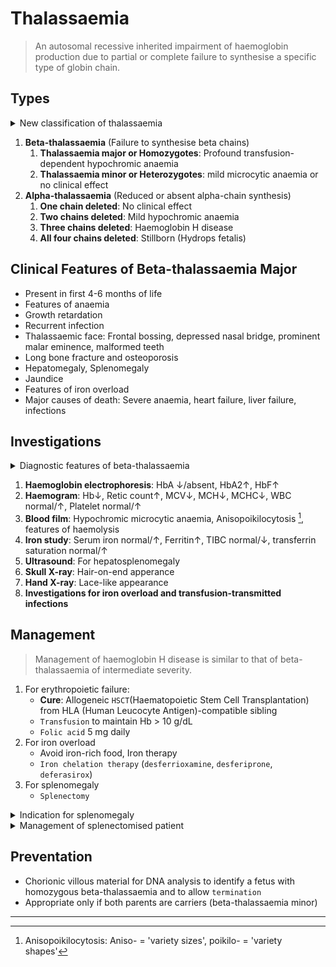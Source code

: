 # Thalassaemia

> An autosomal recessive inherited impairment of haemoglobin production due to partial or complete failure to synthesise a specific type of globin chain.

## Types

<details>
<summary>New classification of thalassaemia</summary>

1. Transfusion-dependent thalassaemia (TDT)
1. Non-transfusion-dependent thalassaemia (NTDT)

</details>

1. **Beta-thalassaemia** (Failure to synthesise beta chains)
   1. **Thalassaemia major or Homozygotes**: Profound transfusion-dependent hypochromic anaemia
   1. **Thalassaemia minor or Heterozygotes**: mild microcytic anaemia or no clinical effect
1. **Alpha-thalassaemia** (Reduced or absent alpha-chain synthesis)
   1. **One chain deleted**: No clinical effect
   1. **Two chains deleted**: Mild hypochromic anaemia
   1. **Three chains deleted**: Haemoglobin H disease
   1. **All four chains deleted**: Stillborn (Hydrops fetalis)

## Clinical Features of Beta-thalassaemia Major

- Present in first 4-6 months of life
- Features of anaemia
- Growth retardation
- Recurrent infection
- Thalassaemic face: Frontal bossing, depressed nasal bridge, prominent malar eminence, malformed teeth
- Long bone fracture and osteoporosis
- Hepatomegaly, Splenomegaly
- Jaundice
- Features of iron overload
- Major causes of death: Severe anaemia, heart failure, liver failure, infections

## Investigations

<details>
<summary>Diagnostic features of beta-thalassaemia</summary>

Beta-thalassaemia major (homozygotes)

1. Profound hypochromic anaemia
1. Evidence of severe red cell dysplasia
1. Erythroblastosis
1. Absence or gross reduction of the amount of haemoglobin A
1. Raised levels of haemoglobin F
1. Evidence that both parents have thalassaemia minor

Beta-thalassaemia minor (heterozygotes)

1. Mild anaemia
1. Microcytic hypochromic erythrocytes (not iron-deficient)
1. Some target cells
1. Punctate basophilia
1. Raised haemoglobin A2 fraction

</details>

1. **Haemoglobin electrophoresis**: HbA ↓/absent, HbA2↑, HbF↑
1. **Haemogram**: Hb↓, Retic count↑, MCV↓, MCH↓, MCHC↓, WBC normal/↑, Platelet normal/↑
1. **Blood film**: Hypochromic microcytic anaemia, Anisopoikilocytosis [^1], features of haemolysis
1. **Iron study**: Serum iron normal/↑, Ferritin↑, TIBC normal/↓, transferrin saturation normal/↑
1. **Ultrasound**: For hepatosplenomegaly
1. **Skull X-ray**: Hair-on-end apperance
1. **Hand X-ray**: Lace-like appearance
1. **Investigations for iron overload and transfusion-transmitted infections**

## Management

> Management of haemoglobin H disease is similar to that of beta-thalassaemia of intermediate severity.

1. For erythropoietic failure:
   - **Cure**: Allogeneic `HSCT`(Haematopoietic Stem Cell Transplantation) from HLA (Human Leucocyte Antigen)-compatible sibling
   - `Transfusion` to maintain Hb > 10 g/dL
   - `Folic acid` 5 mg daily
1. For iron overload
   - Avoid iron-rich food, Iron therapy
   - `Iron chelation therapy` (`desferrioxamine`, `desferiprone`, `deferasirox`)
1. For splenomegaly
   - `Splenectomy`

<details>
<summary>Indication for splenomegaly</summary>

1. Hypersplenism
1. Symptomatic massive splenomegaly
1. Transfusion requirement > 250 ml/kg/year of packed red cells or > 400 ml/kg/year of whole blood

- Age: > 6 year-old to prevent post-splenectomy sepsis
- Pneumococcal vaccine, meningococcal vaccine, haemophilus influenzae vaccine: 4-6 weeks prior to splenectomy and booster dose after
- Life-long `penicillin` prophylaxis
- Low dose `aspirin` for thrombosis

</details>

<details>
<summary>Management of splenectomised patient</summary>

1. **Vaccinate** with pneumococcal, _Haemophilus influenzae_ type B, meningococcal group C and influenza vaccines at least 2-3 weeks before elective splenectomy
1. Pneumococcal **re-immunisation** should be given at least 5-yearly and influenza annually
1. `Life-long prophylatic penicillin V` (500mg twice daily); Consider `macrolide` for penicillin allergic patients
1. **Health education** about the risks of infection and methods of prophylaxis
1. **A card or bracelet** should be carried to alert health professionals
1. In **sepsis**, give IV antibiotics to cover pneumococcus, _Haemophilus_ and meningococcus
1. **Risk of cerebral malaria** is increased in the event of infection
1. **Animal bites** should be promptly treated with local disinfection and antibiotics to prevent serious soft tissue infection and sepsis

</details>

## Preventation

- Chorionic villous material for DNA analysis to identify a fetus with homozygous beta-thalassaemia and to allow `termination`
- Appropriate only if both parents are carriers (beta-thalassaemia minor)

---

[^1]: Anisopoikilocytosis: Aniso- = 'variety sizes', poikilo- = 'variety shapes'
